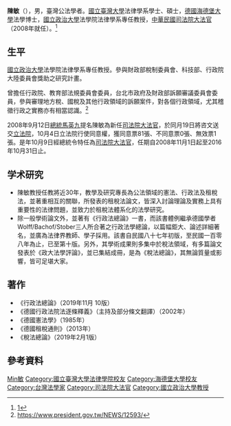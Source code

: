 {{Otheruses|other=名为陈敏的其他人物|陈敏}}
{{Infobox Officeholder
| name                = 陳敏
| original_name       =
| image               = 
| order               = 
| office              ={{ROC}}[[司法院大法官|司法院大法官]]
| term_start          = 2008年11月1日
| term_end            = 2016年10月31日
| nominator           = [[馬英九|馬英九]]總統
| predecessor         = 
| successor           =
| birth_date          = {{birth date and age|1945|10|15}}
| birth_place         = {{ROC|福建省}}[[林森縣|林森縣]]
| death_date          =
| death_place         =
| nationality        = {{ROC}}
| alma_mater          = [[海德堡大學|海德堡大學]]<br />[[國立臺灣大學|國立臺灣大學]]
| party               = 
| religion            = 
}}
'''陳敏'''（{{bd|1945年|10月15日||catIdx=C,陈}}），男，臺灣公法學者。[[國立臺灣大學|國立臺灣大學]]法律學系學士、碩士，[[德國|德國]][[海德堡大學|海德堡大學]]法學博士，[[國立政治大學|國立政治大學]]法學院法律學系專任教授，[[中華民國|中華民國]][[司法院大法官|司法院大法官]]（2008年就任）。<ref>[http://www.law.nccu.edu.tw/Teacher/teacher_content.asp?id=30&teacher_type=1]{{dead link|date=2018年5月 |bot=InternetArchiveBot |fix-attempted=yes }}</ref>

== 生平 ==
[[國立政治大學|國立政治大學]]法學院法律學系專任教授。參與財政部稅制委員會、科技部、行政院大陸委員會獎助之研究計畫。

曾擔任行政院、教育部法規委員會委員，台北市政府及財政部訴願審議委員會委員，參與審理地方稅、國稅及其他行政領域的訴願案件，對各個行政領域，尤其稽徵行政之實務亦有相當認識。<ref>https://www.president.gov.tw/NEWS/12593/</ref>

2008年9月12日[[中華民國總統|總統]][[馬英九|馬英九]]提名陳敏為新任[[司法院大法官|司法院大法官]]，於同月19日將咨文送交[[中華民國立法院|立法院]]，10月4日立法院行使同意權，獲同意票81張、不同意票0張、無效票1張。是年10月9日經總統令特任為[[司法院大法官|司法院大法官]]，任期自2008年11月1日起至2016年10月31日止。

== 学术研究 ==
* 陳敏教授任教將近30年，教學及研究專長為公法領域的憲法、行政法及租稅法，並著重相互的關聯，所發表的租稅法論文，皆深入討論理論及實務上具有重要性的法律問題，並致力於租稅法體系化的法學研究。
* 除一般學術論文外，並著有《行政法總論》一書，而該書體例繼承德國學者Wolff/Bachof/Stober三人所合著之行政法學總論，以篇幅鉅大、論述詳細著名，並廣為法律界教師、學子採用。該書自民國八十七年初版，至民國一百零八年為止，已至第十版。另外，其學術成果則多集中於稅法領域，有多篇論文發表於《政大法學評論》，並已集結成冊，是為《稅法總論》，其無論質量或影響，皆可足堪大家。

== 著作 ==
*《行政法總論》（2019年11月 10版）
*《德國行政法院法逐條釋義》（主持及部分條文翻譯）（2002年）
*《德國憲法學》（1985年）
*《德國租稅通則》（2013年）
*《稅法總論》（2019年2月1版）

== 參考資料 ==
{{reflist|2}}

{{中華民國歷屆司法院大法官列表}}

{{Authority control}}
{{DEFAULTSORT:Chen陈}}
[[Category:陈姓|Min敏]]
[[Category:國立臺灣大學法律學院校友|Category:國立臺灣大學法律學院校友]]
[[Category:海德堡大學校友|Category:海德堡大學校友]]
[[Category:台灣法學家|Category:台灣法學家]]
[[Category:司法院大法官|Category:司法院大法官]]
[[Category:國立政治大學教授|Category:國立政治大學教授]]